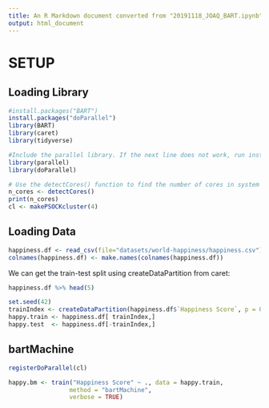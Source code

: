 ```yaml
---
title: An R Markdown document converted from "20191118_JOAQ_BART.ipynb"
output: html_document
---
```


# SETUP

## Loading Library

```r
#install.packages("BART")
install.packages("doParallel")
library(BART)
library(caret)
library(tidyverse)
```

```r
#Include the parallel library. If the next line does not work, run install.packages(“parallel”) first
library(parallel)
library(doParallel)

# Use the detectCores() function to find the number of cores in system
n_cores <- detectCores()
print(n_cores)
cl <- makePSOCKcluster(4)
```

## Loading Data

```r
happiness.df <- read_csv(file="datasets/world-happiness/happiness.csv")
colnames(happiness.df) <- make.names(colnames(happiness.df))
```

We can get the train-test split using createDataPartition from caret:

```r
happiness.df %>% head(5)
```

```r
set.seed(42)
trainIndex <- createDataPartition(happiness.df$`Happiness Score`, p = 0.9, list = FALSE)
happy.train <- happiness.df[ trainIndex,]
happy.test  <- happiness.df[-trainIndex,]
```

## bartMachine

```r
registerDoParallel(cl)
```

```r
happy.bm <- train("Happiness Score" ~ ., data = happy.train, 
                 method = "bartMachine", 
                 verbose = TRUE)
```

